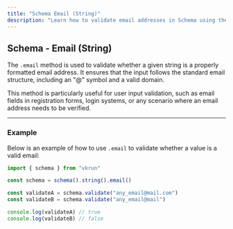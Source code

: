 ```yaml
---
title: "Schema Email (String)"
description: "Learn how to validate email addresses in Schema using the .email method for secure and accurate user input validation."
---
```


## Schema - Email (String)

The `.email` method is used to validate whether a given string is a properly formatted email address. It ensures that the input follows the standard email structure, including an "@" symbol and a valid domain.

This method is particularly useful for user input validation, such as email fields in registration forms, login systems, or any scenario where an email address needs to be verified.

---

### Example

Below is an example of how to use `.email` to validate whether a value is a valid email:

```ts
import { schema } from "vkrun"

const schema = schema().string().email()

const validateA = schema.validate("any_email@mail.com")
const validateB = schema.validate("any_email@mail")

console.log(validateA) // true
console.log(validateB) // false
```